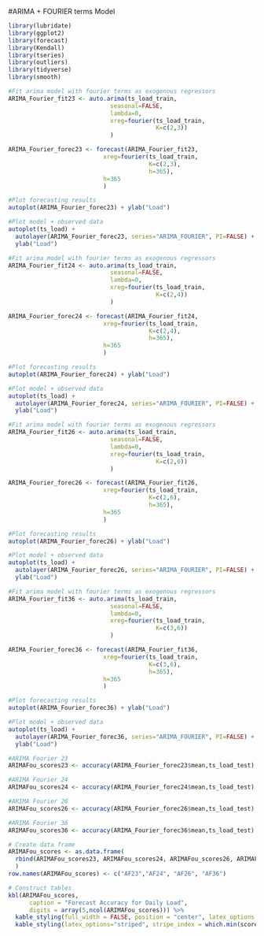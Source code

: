 #ARIMA + FOURIER terms Model

```r
library(lubridate)
library(ggplot2)
library(forecast)  
library(Kendall)
library(tseries)
library(outliers)
library(tidyverse)
library(smooth)
```

```r
#Fit arima model with fourier terms as exogenous regressors
ARIMA_Fourier_fit23 <- auto.arima(ts_load_train, 
                             seasonal=FALSE, 
                             lambda=0,
                             xreg=fourier(ts_load_train, 
                                          K=c(2,3))
                             )

ARIMA_Fourier_forec23 <- forecast(ARIMA_Fourier_fit23,
                           xreg=fourier(ts_load_train,
                                        K=c(2,3),
                                        h=365),
                           h=365
                           ) 

#Plot forecasting results
autoplot(ARIMA_Fourier_forec23) + ylab("Load")

#Plot model + observed data
autoplot(ts_load) +
  autolayer(ARIMA_Fourier_forec23, series="ARIMA_FOURIER", PI=FALSE) +
  ylab("Load")

```

```r
#Fit arima model with fourier terms as exogenous regressors
ARIMA_Fourier_fit24 <- auto.arima(ts_load_train, 
                             seasonal=FALSE, 
                             lambda=0,
                             xreg=fourier(ts_load_train, 
                                          K=c(2,4))
                             )

ARIMA_Fourier_forec24 <- forecast(ARIMA_Fourier_fit24,
                           xreg=fourier(ts_load_train,
                                        K=c(2,4),
                                        h=365),
                           h=365
                           ) 

#Plot forecasting results
autoplot(ARIMA_Fourier_forec24) + ylab("Load")

#Plot model + observed data
autoplot(ts_load) +
  autolayer(ARIMA_Fourier_forec24, series="ARIMA_FOURIER", PI=FALSE) +
  ylab("Load")

```

```r
#Fit arima model with fourier terms as exogenous regressors
ARIMA_Fourier_fit26 <- auto.arima(ts_load_train, 
                             seasonal=FALSE, 
                             lambda=0,
                             xreg=fourier(ts_load_train, 
                                          K=c(2,6))
                             )

ARIMA_Fourier_forec26 <- forecast(ARIMA_Fourier_fit26,
                           xreg=fourier(ts_load_train,
                                        K=c(2,6),
                                        h=365),
                           h=365
                           ) 

#Plot forecasting results
autoplot(ARIMA_Fourier_forec26) + ylab("Load")

#Plot model + observed data
autoplot(ts_load) +
  autolayer(ARIMA_Fourier_forec26, series="ARIMA_FOURIER", PI=FALSE) +
  ylab("Load")

```

```r
#Fit arima model with fourier terms as exogenous regressors
ARIMA_Fourier_fit36 <- auto.arima(ts_load_train, 
                             seasonal=FALSE, 
                             lambda=0,
                             xreg=fourier(ts_load_train, 
                                          K=c(3,6))
                             )

ARIMA_Fourier_forec36 <- forecast(ARIMA_Fourier_fit36,
                           xreg=fourier(ts_load_train,
                                        K=c(3,6),
                                        h=365),
                           h=365
                           ) 

#Plot forecasting results
autoplot(ARIMA_Fourier_forec36) + ylab("Load")

#Plot model + observed data
autoplot(ts_load) +
  autolayer(ARIMA_Fourier_forec36, series="ARIMA_FOURIER", PI=FALSE) +
  ylab("Load")

```

```r

#ARIMA Fourier 23
ARIMAFou_scores23 <- accuracy(ARIMA_Fourier_forec23$mean,ts_load_test)

#ARIMA Fourier 24
ARIMAFou_scores24 <- accuracy(ARIMA_Fourier_forec24$mean,ts_load_test)

#ARIMA Fourier 26
ARIMAFou_scores26 <- accuracy(ARIMA_Fourier_forec26$mean,ts_load_test)

#ARIMA Fourier 36
ARIMAFou_scores36 <- accuracy(ARIMA_Fourier_forec36$mean,ts_load_test)

# Create data frame
ARIMAFou_scores <- as.data.frame(
  rbind(ARIMAFou_scores23, ARIMAFou_scores24, ARIMAFou_scores26, ARIMAFou_scores36)
  )
row.names(ARIMAFou_scores) <- c("AF23","AF24", "AF26", "AF36")

# Construct tables
kbl(ARIMAFou_scores, 
      caption = "Forecast Accuracy for Daily Load",
      digits = array(5,ncol(ARIMAFou_scores))) %>%
  kable_styling(full_width = FALSE, position = "center", latex_options = "hold_position") %>%
  kable_styling(latex_options="striped", stripe_index = which.min(scores[,"MAPE"]))
```